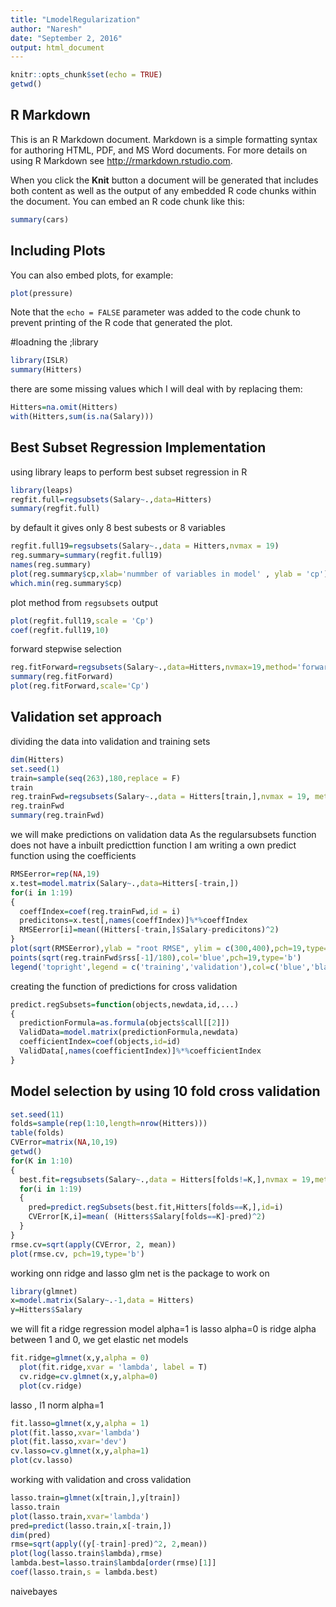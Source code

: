 ```yaml
---
title: "LmodelRegularization"
author: "Naresh"
date: "September 2, 2016"
output: html_document
---
```


```r
knitr::opts_chunk$set(echo = TRUE)
getwd()
```

## R Markdown

This is an R Markdown document. Markdown is a simple formatting syntax for authoring HTML, PDF, and MS Word documents. For more details on using R Markdown see <http://rmarkdown.rstudio.com>.

When you click the **Knit** button a document will be generated that includes both content as well as the output of any embedded R code chunks within the document. You can embed an R code chunk like this:

```r
summary(cars)
```

## Including Plots

You can also embed plots, for example:

```r
plot(pressure)
```

Note that the `echo = FALSE` parameter was added to the code chunk to prevent printing of the R code that generated the plot.


#loadning the ;library
```r
library(ISLR)
summary(Hitters)
```
there are some missing values which I will deal with by replacing them:

```r
Hitters=na.omit(Hitters)
with(Hitters,sum(is.na(Salary)))
```

Best Subset Regression Implementation
------------------------------------
using library leaps to perform best subset regression in R
```r
library(leaps)
regfit.full=regsubsets(Salary~.,data=Hitters)
summary(regfit.full)
```

by default it gives only 8 best subests or 8 variables
```r
regfit.full19=regsubsets(Salary~.,data = Hitters,nvmax = 19)
reg.summary=summary(regfit.full19)
names(reg.summary)
plot(reg.summary$cp,xlab='nummber of variables in model' , ylab = 'cp')
which.min(reg.summary$cp)
```

plot method from `regsubsets` output
```r
plot(regfit.full19,scale = 'Cp')
coef(regfit.full19,10)
```

forward stepwise selection
```r
reg.fitForward=regsubsets(Salary~.,data=Hitters,nvmax=19,method='forward')
summary(reg.fitForward)
plot(reg.fitForward,scale='Cp')
```

Validation set approach
----------------------------

dividing the data into validation and training sets
```r
dim(Hitters)
set.seed(1)
train=sample(seq(263),180,replace = F)
train
reg.trainFwd=regsubsets(Salary~.,data = Hitters[train,],nvmax = 19, method = 'forward')
reg.trainFwd
summary(reg.trainFwd)
```

we will make predictions on validation data
As the regularsubsets function does not have a inbuilt predicttion function 
I am writing a own predict function using the coefficients
```r
RMSEerror=rep(NA,19)
x.test=model.matrix(Salary~.,data=Hitters[-train,])
for(i in 1:19)
{
  coeffIndex=coef(reg.trainFwd,id = i)
  predicitons=x.test[,names(coeffIndex)]%*%coeffIndex
  RMSEerror[i]=mean((Hitters[-train,]$Salary-predicitons)^2)
}
plot(sqrt(RMSEerror),ylab = "root RMSE", ylim = c(300,400),pch=19,type='b')
points(sqrt(reg.trainFwd$rss[-1]/180),col='blue',pch=19,type='b')
legend('topright',legend = c('training','validation'),col=c('blue','black'),pch=19)
```

creating the function of predictions
for cross validation
```r
predict.regSubsets=function(objects,newdata,id,...)
{
  predictionFormula=as.formula(objects$call[[2]])
  ValidData=model.matrix(predictionFormula,newdata)
  coefficientIndex=coef(objects,id=id)
  ValidData[,names(coefficientIndex)]%*%coefficientIndex
}
```

Model selection by using 10 fold cross validation
-------------------------------------------------
```r
set.seed(11)
folds=sample(rep(1:10,length=nrow(Hitters)))
table(folds)
CVError=matrix(NA,10,19)
getwd()
for(K in 1:10)
{
  best.fit=regsubsets(Salary~.,data = Hitters[folds!=K,],nvmax = 19,method = 'forward')
  for(i in 1:19)
  {
    pred=predict.regSubsets(best.fit,Hitters[folds==K,],id=i)
    CVError[K,i]=mean( (Hitters$Salary[folds==K]-pred)^2)
  }
}
rmse.cv=sqrt(apply(CVError, 2, mean))
plot(rmse.cv, pch=19,type='b')
```

working onn ridge and lasso
glm net is the package to work on

```r
library(glmnet)
x=model.matrix(Salary~.-1,data = Hitters)
y=Hitters$Salary
```

we will fit a ridge regression model
alpha=1 is lasso
alpha=0 is ridge
alpha between 1 and 0, we get elastic net models

```r
fit.ridge=glmnet(x,y,alpha = 0)
  plot(fit.ridge,xvar = 'lambda', label = T)
  cv.ridge=cv.glmnet(x,y,alpha=0)
  plot(cv.ridge)
```

lasso , l1 norm alpha=1

```r
fit.lasso=glmnet(x,y,alpha = 1)
plot(fit.lasso,xvar='lambda')
plot(fit.lasso,xvar='dev')
cv.lasso=cv.glmnet(x,y,alpha=1)
plot(cv.lasso)
```

working with validation and cross validation

```r
lasso.train=glmnet(x[train,],y[train])
lasso.train
plot(lasso.train,xvar='lambda')
pred=predict(lasso.train,x[-train,])
dim(pred)
rmse=sqrt(apply((y[-train]-pred)^2, 2,mean))
plot(log(lasso.train$lambda),rmse)
lambda.best=lasso.train$lambda[order(rmse)[1]]
coef(lasso.train,s = lambda.best)
```

naivebayes
```r
```

